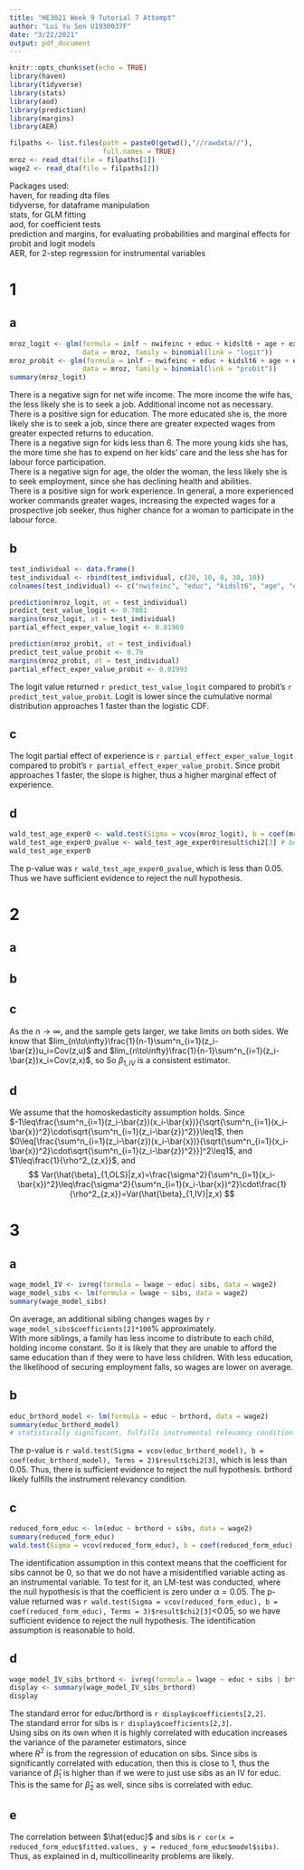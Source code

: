 ```yaml
---
title: "HE3021 Week 9 Tutorial 7 Attempt"
author: "Lui Yu Sen U1930037F"
date: "3/22/2021"
output: pdf_document
---
```


```r
knitr::opts_chunk$set(echo = TRUE)
library(haven)
library(tidyverse)
library(stats)
library(aod)
library(prediction)
library(margins)
library(AER)

filpaths <- list.files(path = paste0(getwd(),"//rawdata//"), 
                       full.names = TRUE)
mroz <- read_dta(file = filpaths[1])
wage2 <- read_dta(file = filpaths[2])
```

Packages used:  
haven, for reading dta files  
tidyverse, for dataframe manipulation  
stats, for GLM fitting  
aod, for coefficient tests  
prediction and margins, for evaluating probabilities and marginal effects for probit and logit models  
AER, for 2-step regression for instrumental variables  

# 1

## a 

```r
mroz_logit <- glm(formula = inlf ~ nwifeinc + educ + kidslt6 + age + exper,
                  data = mroz, family = binomial(link = "logit"))
mroz_probit <- glm(formula = inlf ~ nwifeinc + educ + kidslt6 + age + exper,
                  data = mroz, family = binomial(link = "probit"))
summary(mroz_logit)
```
There is a negative sign for net wife income. The more income the wife has, the less likely she is to seek a job. Additional income not as necessary.  
There is a positive sign for education. The more educated she is, the more likely she is to seek a job, since there are greater expected wages from greater expected returns to education.  
There is a negative sign for kids less than 6. The more young kids she has, the more time she has to expend on her kids' care and the less she has for labour force participation.  
There is a negative sign for age, the older the woman, the less likely she is to seek employment, since she has declining health and abilities.  
There is a positive sign for work experience. In general, a more experienced worker commands greater wages, increasing the expected wages for a prospective job seeker, thus higher chance for a woman to participate in the labour force.

## b

```r
test_individual <- data.frame()
test_individual <- rbind(test_individual, c(20, 10, 0, 30, 10))
colnames(test_individual) <- c("nwifeinc", "educ", "kidslt6", "age", "exper")

prediction(mroz_logit, at = test_individual)
predict_test_value_logit <- 0.7881
margins(mroz_logit, at = test_individual)
partial_effect_exper_value_logit <- 0.01969

prediction(mroz_probit, at = test_individual)
predict_test_value_probit <- 0.79
margins(mroz_probit, at = test_individual)
partial_effect_exper_value_probit <- 0.01993
```
The logit value returned `r predict_test_value_logit` compared to probit's `r predict_test_value_probit`. Logit is lower since the cumulative normal distribution approaches 1 faster than the logistic CDF. 

## c

The logit partial effect of experience is `r partial_effect_exper_value_logit` compared to probit's `r partial_effect_exper_value_probit`. Since probit approaches 1 faster, the slope is higher, thus a higher marginal effect of experience.

## d

```r
wald_test_age_exper0 <- wald.test(Sigma = vcov(mroz_logit), b = coef(mroz_logit), Terms = c(5, 6))
wald_test_age_exper0_pvalue <- wald_test_age_exper0$result$chi2[3] # below minimum printed value
wald_test_age_exper0
```
\begin{align}
&H_0: \beta_{age}=\beta_{exper}=0, H_1: otherwise \\ 
&\alpha=0.05,\ \chi^2 -test
\end{align}
The p-value was `r wald_test_age_exper0_pvalue`, which is less than 0.05. Thus we have sufficient evidence to reject the null hypothesis.

# 2

## a

\begin{align}
&Instrumental \ relevance: \ Cov(z, x)\neq 0 \\ 
&Instrumental \ exogeneity: \ Cov(z, u)=0
\end{align}

## b 

\begin{align}
&\hat{Cov}(z,y) \\ 
&=\hat{Cov}(z,\hat{\beta}_1 x_i) + \hat{Cov}(z,\hat{u}_i) \\ 
&=\hat{\beta}_1 \hat{Cov}(z,x_i) \\ 
&\hat{\beta}_1=\frac{\frac{1}{n-1}\sum^n_{i=1}(z_i-\bar{z})(y_i-\bar{y})}{\frac{1}{n-1}\sum^n_{i=1}(z_i-\bar{z})(x_i-\bar{x})}=\frac{\sum^n_{i=1}(z_i-\bar{z})(y_i-\bar{y})}{\sum^n_{i=1}(z_i-\bar{z})(x_i-\bar{x})}
\end{align}

## c

\begin{align}
&\hat{\beta}_{1,IV}=\frac{\sum^n_{i=1}(z_i-\bar{z})(y_i-\bar{y})}{\sum^n_{i=1}(z_i-\bar{z})(x_i-\bar{x})} \\ 
&=\frac{\sum^n_{i=1}(z_i-\bar{z})(y_i)}{\sum^n_{i=1}(z_i-\bar{z})x_i} \\ 
&=\frac{\sum^n_{i=1}(z_i-\bar{z})\beta_0+ \beta_1\sum^n_{i=1}(z_i-\bar{z})x_i+\sum^n_{i=1}(z_i-\bar{z})(u_i-\bar{u})}{\sum^n_{i=1}(z_i-\bar{z})x_i} \\ 
&=\beta_1+\frac{\frac{1}{n-1}\sum^n_{i=1}(z_i-\bar{z})(u_i-\bar{u})}{\frac{1}{n-1}\sum^n_{i=1}(z_i-\bar{z})x_i}
\end{align}
As the $n\to\infty$, and the sample gets larger, we take limits on both sides. We know that $lim_{n\to\infty}\frac{1}{n-1}\sum^n_{i=1}(z_i-\bar{z})u_i=Cov(z,u)$ and $lim_{n\to\infty}\frac{1}{n-1}\sum^n_{i=1}(z_i-\bar{z})x_i=Cov(z,x)$, so
\begin{align}
&lim_{n\to\infty}\hat{\beta}_1=lim_{n\to\infty}(\beta_1+\frac{\frac{1}{n-1}\sum^n_{i=1}(z_i-\bar{z})(u_i-\bar{u})}{\frac{1}{n-1}\sum^n_{i=1}(z_i-\bar{z})x_i}) \\ 
&=\beta_1+\frac{0}{Cov(z,x)} \\ 
&=\beta_1
\end{align}
So $\beta_{1,IV}$ is a consistent estimator.

## d

We assume that the homoskedasticity assumption holds.
\begin{align}
&Var(\hat{\beta}_{1,IV}|z,x) \\ 
&=Var(\frac{\sum^n_{i=1}(z_i-\bar{z})(u_i-\bar{u})}{\sum^n_{i=1}(z_i-\bar{z})(x_i-\bar{x})}|z,x) \\ 
&=\frac{Var(\sum^n_{i=1}(z_i-\bar{z})(u_i-\bar{u})|z,x)}{[\sum^n_{i=1}(z_i-\bar{z})(x_i-\bar{x})]^2} \\ 
&=\frac{\sum^n_{i=1}(z_i-\bar{z})^2Var(u_i|z,x)}{[\sum^n_{i=1}(z_i-\bar{z})(x_i-\bar{x})]^2} \\ 
&=\frac{\sigma^2\sum^n_{i=1}(z_i-\bar{z})^2}{[\sum^n_{i=1}(z_i-\bar{z})(x_i-\bar{x})]^2} \ since \ z \ and \ u \ are \ i.i.d. \\ 
&=\frac{\sigma^2}{\sum^n_{i=1}(x_i-\bar{x})^2}\cdot\frac{\sum^n_{i=1}(x_i-\bar{x})^2\cdot\sum^n_{i=1}(z_i-\bar{z})^2}{[\sum^n_{i=1}(z_i-\bar{z})(x_i-\bar{x})]^2} \\ 
&=\frac{\sigma^2}{\sum^n_{i=1}(x_i-\bar{x})^2}\cdot\frac{1}{[\frac{\sum^n_{i=1}(z_i-\bar{z})(x_i-\bar{x})}{\sqrt{\sum^n_{i=1}(x_i-\bar{x})^2}\cdot\sqrt{\sum^n_{i=1}(z_i-\bar{z})^2}}]^2} \\ 
&=\frac{\sigma^2}{\sum^n_{i=1}(x_i-\bar{x})^2}\cdot\frac{1}{\rho^2_{z,x}}
\end{align}
Since $-1\leq\frac{\sum^n_{i=1}(z_i-\bar{z})(x_i-\bar{x})}{\sqrt{\sum^n_{i=1}(x_i-\bar{x})^2}\cdot\sqrt{\sum^n_{i=1}(z_i-\bar{z})^2}}\leq1$, then $0\leq[\frac{\sum^n_{i=1}(z_i-\bar{z})(x_i-\bar{x})}{\sqrt{\sum^n_{i=1}(x_i-\bar{x})^2}\cdot\sqrt{\sum^n_{i=1}(z_i-\bar{z})^2}}]^2\leq1$, and $1\leq\frac{1}{\rho^2_{z,x}}$, and  
$$
Var(\hat{\beta}_{1,OLS}|z,x)=\frac{\sigma^2}{\sum^n_{i=1}(x_i-\bar{x})^2}\leq\frac{\sigma^2}{\sum^n_{i=1}(x_i-\bar{x})^2}\cdot\frac{1}{\rho^2_{z,x}}=Var(\hat{\beta}_{1,IV}|z,x)
$$

# 3

## a

```r
wage_model_IV <- ivreg(formula = lwage ~ educ| sibs, data = wage2)
wage_model_sibs <- lm(formula = lwage ~ sibs, data = wage2)
summary(wage_model_sibs)
```
On average, an additional sibling changes wages by `r wage_model_sibs$coefficients[2]*100`% approximately.  
With more siblings, a family has less income to distribute to each child, holding income constant. So it is likely that they are unable to afford the same education than if they were to have less children. With less education, the likelihood of securing employment falls, so wages are lower on average.

## b

```r
educ_brthord_model <- lm(formula = educ ~ brthord, data = wage2)
summary(educ_brthord_model)
# statistically significant, fulfills instrumental relevancy condition
```
\begin{align}
&H_0: \beta_{brthord}=0, H_1: otherwise \\ 
&\alpha=0.05,\ \chi^2 -test
\end{align}
The p-value is `r wald.test(Sigma = vcov(educ_brthord_model), b = coef(educ_brthord_model), Terms = 2)$result$chi2[3]`, which is less than 0.05. Thus, there is sufficient evidence to reject the null hypothesis. brthord likely fulfills the instrument relevancy condition.

## c

```r
reduced_form_educ <- lm(educ ~ brthord + sibs, data = wage2)
summary(reduced_form_educ)
wald.test(Sigma = vcov(reduced_form_educ), b = coef(reduced_form_educ), Terms = 3)
```
The identification assumption in this context means that the coefficient for sibs cannot be 0, so that we do not have a misidentified variable acting as an instrumental variable. To test for it, an LM-test was conducted, where the null hypothesis is that the coefficient is zero under $\alpha=0.05$. The p-value returned was `r wald.test(Sigma = vcov(reduced_form_educ), b = coef(reduced_form_educ), Terms = 3)$result$chi2[3]`<0.05, so we have sufficient evidence to reject the null hypothesis. The identification assumption is reasonable to hold.

## d

```r
wage_model_IV_sibs_brthord <- ivreg(formula = lwage ~ educ + sibs | brthord + sibs, data = wage2)
display <- summary(wage_model_IV_sibs_brthord)
display
```
The standard error for educ/brthord is `r display$coefficients[2,2]`.  
The standard error for sibs is `r display$coefficients[2,3]`.  
Using sibs on its own when it is highly correlated with education increases the variance of the parameter estimators, since  
\begin{align}
&Var(\hat{\beta}_1)=\frac{\sigma^2}{\sum^n_{i=1}(x_i-\bar{x})\cdot(1-R^2)}\cdot\frac{1}{\hat{\rho}^2_{z,x}}
\end{align}
where $R^2$ is from the regression of education on sibs. Since sibs is significantly correlated with education, then this is close to 1, thus the variance of $\hat{\beta}_1$ is higher than if we were to just use sibs as an IV for educ. This is the same for $\hat{\beta}_2$ as well, since sibs is correlated with educ.

## e

The correlation between $\hat{educ}$ and sibs is `r cor(x = reduced_form_educ$fitted.values, y = reduced_form_educ$model$sibs)`. Thus, as explained in d, multicollinearity problems are likely.